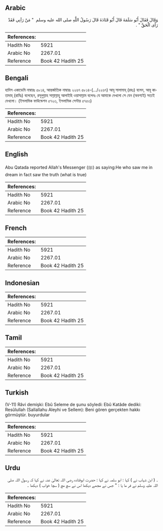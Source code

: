 ## Arabic


<div dir="rtl" lang="ar" style={{fontSize:'larger',backgroundColor:'#f8f9fa',padding:20}}>
وَقَالَ فَقَالَ أَبُو سَلَمَةَ قَالَ أَبُو قَتَادَةَ قَالَ رَسُولُ اللَّهِ صلى الله عليه وسلم ‏ "‏ مَنْ رَآنِي فَقَدْ رَأَى الْحَقَّ ‏"‏ ‏.‏
</div>
<div style={{backgroundColor:'#f8f9fa',padding:20, marginBottom: 10}}><table> <thead> <tr> <th>References:</th> <th></th> </tr> </thead> <tbody><tr><td>Hadith No</td><td>5921</td></tr><tr><td>Arabic No</td><td>2267.01</td></tr><tr><td>Reference</td><td>Book 42 Hadith 25</td></tr></tbody></table></div>

## Bengali


<div dir="ltr" lang="bn" style={{fontSize:'larger',backgroundColor:'#f8f9fa',padding:20}}>
হাদিস একাডেমি নাম্বারঃ ৫৮১৪, আন্তর্জাতিক নাম্বারঃ ২২৬৭ ৫৮১৪-(.../২২৬৭) আবূ সালামাহ্ (রহঃ) বলেন, আবূ কাতাদাহ্ (রাযিঃ) বলেছেন, রসূলুল্লাহ সাল্লাল্লাহু আলাইহি ওয়াসাল্লাম বলেনঃ যে আমাকে দেখলো সে যেন (অবশ্যই) সত্যই দেখলো। (ইসলামিক ফাউন্ডেশন ৫৭২৩, ইসলামিক সেন্টার ৫৭৫৩)
</div>
<div style={{backgroundColor:'#f8f9fa',padding:20, marginBottom: 10}}><table> <thead> <tr> <th>References:</th> <th></th> </tr> </thead> <tbody><tr><td>Hadith No</td><td>5921</td></tr><tr><td>Arabic No</td><td>2267.01</td></tr><tr><td>Reference</td><td>Book 42 Hadith 25</td></tr></tbody></table></div>

## English


<div dir="ltr" lang="en" style={{fontSize:'larger',backgroundColor:'#f8f9fa',padding:20}}>
Abu Qatada reported Allah's Messenger (ﷺ) as saying:He who saw me in dream in fact saw the truth (what is true)
</div>
<div style={{backgroundColor:'#f8f9fa',padding:20, marginBottom: 10}}><table> <thead> <tr> <th>References:</th> <th></th> </tr> </thead> <tbody><tr><td>Hadith No</td><td>5921</td></tr><tr><td>Arabic No</td><td>2267.01</td></tr><tr><td>Reference</td><td>Book 42 Hadith 25</td></tr></tbody></table></div>

## French


<div dir="ltr" lang="fr" style={{fontSize:'larger',backgroundColor:'#f8f9fa',padding:20}}>

</div>
<div style={{backgroundColor:'#f8f9fa',padding:20, marginBottom: 10}}><table> <thead> <tr> <th>References:</th> <th></th> </tr> </thead> <tbody><tr><td>Hadith No</td><td>5921</td></tr><tr><td>Arabic No</td><td>2267.01</td></tr><tr><td>Reference</td><td>Book 42 Hadith 25</td></tr></tbody></table></div>

## Indonesian


<div dir="ltr" lang="id" style={{fontSize:'larger',backgroundColor:'#f8f9fa',padding:20}}>

</div>
<div style={{backgroundColor:'#f8f9fa',padding:20, marginBottom: 10}}><table> <thead> <tr> <th>References:</th> <th></th> </tr> </thead> <tbody><tr><td>Hadith No</td><td>5921</td></tr><tr><td>Arabic No</td><td>2267.01</td></tr><tr><td>Reference</td><td>Book 42 Hadith 25</td></tr></tbody></table></div>

## Tamil


<div dir="ltr" lang="ta" style={{fontSize:'larger',backgroundColor:'#f8f9fa',padding:20}}>

</div>
<div style={{backgroundColor:'#f8f9fa',padding:20, marginBottom: 10}}><table> <thead> <tr> <th>References:</th> <th></th> </tr> </thead> <tbody><tr><td>Hadith No</td><td>5921</td></tr><tr><td>Arabic No</td><td>2267.01</td></tr><tr><td>Reference</td><td>Book 42 Hadith 25</td></tr></tbody></table></div>

## Turkish


<div dir="ltr" lang="tr" style={{fontSize:'larger',backgroundColor:'#f8f9fa',padding:20}}>
(V-11) Râvi demişki: Ebû Seleme de şunu söyledi: Ebû Katâde dediki: Resûlullah (Sallallahu Aleyhi ve Sellem): Beni gören gerçekten hakkı görmüştür. buyurdular
</div>
<div style={{backgroundColor:'#f8f9fa',padding:20, marginBottom: 10}}><table> <thead> <tr> <th>References:</th> <th></th> </tr> </thead> <tbody><tr><td>Hadith No</td><td>5921</td></tr><tr><td>Arabic No</td><td>2267.01</td></tr><tr><td>Reference</td><td>Book 42 Hadith 25</td></tr></tbody></table></div>

## Urdu


<div dir="rtl" lang="ur" style={{fontSize:'larger',backgroundColor:'#f8f9fa',padding:20}}>
۔ ( ابن شہاب نے ) کہا : ابو سلمہ نے کہا : حضرت ابوقتادہ رضی اللہ تعالیٰ عنہ نے کہا کہ رسول اللہ صلی اللہ علیہ وسلم نے فر ما یا : " جس نے مجھے دیکھا اس نے سچ مچ ( سچا خواب ) دیکھا ۔
</div>
<div style={{backgroundColor:'#f8f9fa',padding:20, marginBottom: 10}}><table> <thead> <tr> <th>References:</th> <th></th> </tr> </thead> <tbody><tr><td>Hadith No</td><td>5921</td></tr><tr><td>Arabic No</td><td>2267.01</td></tr><tr><td>Reference</td><td>Book 42 Hadith 25</td></tr></tbody></table></div>